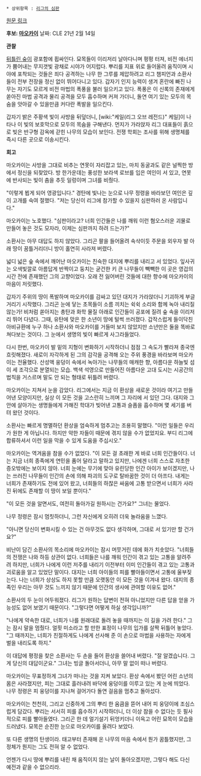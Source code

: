  * 상위항목 : [[리그의 심판]]

[http://na.leagueoflegends.com/board/showthread.php?t=513229 원문 링크]

'''후보: [[마오카이]]'''
날짜: CLE 21년 2월 14일 

'''관찰'''

[[뒤틀린 숲]]이 광포함에 휩싸인다. 묘목들이 이리저리 날아다니며 펑펑 터져, 비전 에너지가 뿜어내는 무지갯빛 광채로 시야가 어지럽다. 뿌리를 지표 위로 들어올려 움직이며 시야에 포착되는 것들은 죄다 공격하는 나무 한 그루를 제압하려고 리그 챔피언과 소환사들이 전부 전장을 정신 없이 뛰어다니고 있다. 갑자기 인지 능력이 생겨 혼란에 빠진 나무는 자기도 모르게 비전 마법의 폭풍을 불러 일으키고 있다. 폭풍은 이 신록의 존재에게 쏟아진 마법 공격과 물리 공격을 모두 흡수하며 커져 가더니, 돌연 여기 있는 모두의 목숨을 앗아갈 수 있을만큼 커다란 폭발을 일으킨다.

갑자기 밝은 주황색 빛이 사방을 뒤덮더니, [wiki:"케일(리그 오브 레전드)" 케일]이 나타나 이 빛의 보호막으로 모두의 목숨을 구해낸다. 먼지가 가라앉자 리그 대표들이 흙으로 빚은 반구형 감옥에 갇힌 나무의 모습이 보인다. 전쟁 학회는 조사를 위해 생명체를 즉시 다른 곳으로 이송시킨다.

'''회고'''

마오카이는 사방을 그대로 비추는 연못이 자리잡고 있는, 마치 동굴과도 같은 널찍한 방에서 정신을 되찾았다. 방 한가운데는 풍성한 보라색 로브를 입은 여인이 서 있고, 연못에 반사되는 빛이 춤을 추듯 일렁이며 그녀를 비췄다.

"이렇게 뵙게 되어 영광입니다." 경탄에 빛나는 눈으로 나무 정령을 바라보던 여인은 깊이 고개를 숙여 절했다. "저는 당신이 리그에 참가할 수 있을지 심판하러 온 사람입니다."

마오카이는 노호했다. "심판이라고? 너희 인간들은 나를 깨워 이런 혐오스러운 괴물로 만들어 놓은 것도 모자라, 이제는 심판까지 하려 드는가?"

소환사는 아무 대답도 하지 않았다. 그리곤 팔을 들어올려 속삭이듯 주문을 외우자 발 아래 땅이 꿈틀거리더니 방이 홀연히 사라져 버렸다.

넓디 넓은 숲 속에서 깨어난 마오카이는 친숙한 대지에 뿌리를 내리고 서 있었다. 잎사귀는 오색빛깔로 아름답게 반짝이고 둥치는 굳건한 키 큰 나무들이 빽빽한 이 곳은 영겁의 시간 전에 존재했던 그의 고향이었다. 오래 전 잃어버린 것들에 대한 향수에 마오카이의 마음이 저릿했다.

갑자기 주위의 땅이 폭발하며 마오카이를 감싸고 있던 대지가 가라앉더니 기괴하게 부글거리기 시작했다. 그리곤 눈에 닿는 초목들이 소름 끼치는 쉭쉭 소리와 함께 녹아 내리질 않는가! 비처럼 쏟아지는 총탄과 화학 물질 아래로 인간들이 공포에 질려 숲 속을 이리저리 뛰어 다녔다. 그때, 유탄에 맞은 한 소년이 땅에 털썩 쓰러졌다. 갑작스럽게 들이닥친 아비규환에 누구 하나 소환사와 마오카이를 거들떠 보지 않았지만 소년만은 둘을 똑바로 쳐다보는 것이다. 그 눈에서 생명의 빛이 빠르게 사그라들었다.

다시 한번, 마오카이 발 밑의 지형이 변화하기 시작하더니 점점 그 속도가 빨라져 종국엔 흐릿해졌다. 새로이 자각하게 된 그의 감각을 공격해 오는 주위 풍경을 바라보며 마오카이는 전율했다. 산성액 웅덩이 속에서 녹아가는 나무들의 매캐한 향, 아름다운 하늘빛 섬이 세 조각으로 분열되는 모습. 백색 석영으로 만들어진 아름다운 고대 도시는 시공간의 법칙을 거스르며 말도 안 되는 형태로 뒤틀려 버렸다.

마오카이는 지쳐서 눈을 감았다. 리그에서는 지금 이 환상을 새로운 것이라 여기고 만들어낸 모양이지만, 실상 이 모든 것을 고스란히 느끼며 그 자리에 서 있던 그다. 대지와 그 안에 살아가는 생명들에게 가해진 학대가 빚어낸 고통과 슬픔을 흡수하며 몇 세기를 버텨 왔던 것이다.

소환사는 빠르게 명멸하던 환상을 엄숙하게 멈추고는 조용히 말했다. "이런 일들은 우리가 원한 게 아닙니다. 하지만 악한 자들이 때문에 겪지 않을 수가 없었지요. 부디 리그에 합류하셔서 이런 일을 막을 수 있게 도움을 주십시오."

마오카이는 역겨움을 참을 수가 없었다. "이 모든 걸 초래한 게 바로 너희 인간들이다. 너는 지금 너희 종족에게 연민을 품어 달라고 말하고 있지만, 나에겐 너희 스스로 자초한 증오밖에는 보이지 않아. 너희 눈에는 무기에 맞아 유린당한 인간 아이가 보이겠지만, 나는 쓰러진 나무들이 인간의 손에 의해 파괴의 도구로 탈바꿈한 것이 더 아프다. 내게는 너희가 존재하기도 전에 있어 왔고, 너희들의 하찮은 싸움에 고통 받으면서 너희가 사라진 뒤에도 존재할 이 땅이 보일 뿐이다."

"이 모든 것을 알면서도, 여전히 돌아가길 원하시는 건가요?" 그녀는 물었다.

나무 정령은 잠시 멈칫하더니, 그런 자신에게 오히려 더욱 놀라움을 느꼈다.

"아니면 당신이 변화시킬 수 있는 건 아무것도 없다 생각하며, 그대로 서 있기만 할 건가요?"

비난이 담긴 소환사의 목소리에 마오카이는 잠시 머뭇거린 데에 화가 치솟았다. "너희들의 전쟁은 나와 하등 상관이 없다. 너희들은 나를 깨워 인간이 겪고 있는 고통을 알려주려 하지만, 너희가 나에게 이런 저주를 내리기 이전부터 이미 인간들이 겪고 있는 고통과 괴로움을 알고 있었단 말이다. 대지는 너희 아이들의 피를 빨아들이면서 고통에 울부짖는다. 나는 너희가 상상도 하지 못할 만큼 오랫동안 이 모든 것을 이겨내 왔다. 대지의 종족인 우리는 아무 것도 느끼지 않기 때문에 인간의 생사에 관여할 이유도 없어."

소환사의 두 눈이 어두워졌다. 리그가 원하는 답변이 전혀 아니었지만 다른 답을 얻을 가능성도 없어 보였기 때문이다. "그렇다면 어떻게 하실 생각입니까?"

"나에게 약속한 대로, 너희가 나를 원래대로 돌려 놓을 때까지는 이 길을 가려 한다." 그는 잠시 말을 멈췄다. 얼핏 미소라고 할 만한 표정이 나무의 입가를 살짝 뒤틀어 놓았다. "그 때까지는, 너희가 친절하게도 나에게 선사해 준 이 손으로 마법을 사용하는 자에게 벌을 내리도록 하지."

이 대답에 평정을 찾은 소환사는 두 손을 들어 환상을 쓸어내 버렸다. "잘 알겠습니다. 그게 당신의 대답이군요." 그녀는 빙글 돌아서더니, 아무 말 없이 떠나 버렸다.

마오카이는 무표정하게 그녀가 떠나는 것을 지켜 보았다. 환상 속에서 봤던 어린 소년의 몸은 사라졌지만, 피는 그대로 흘러내려 바닥에 웅덩이를 이루고 있는 게 눈에 띄었다. 나무 정령은 피 웅덩이를 지나쳐 걸어가다 돌연 걸음을 멈추고 돌아섰다.

마오카이는 천천히, 그리고 신중하게 그의 뿌리 한 움큼을 뜯어 내어 피 웅덩이에 조심스럽게 담갔다. 뿌리는 서서히 피를 흡수하기 시작하더니, 더 이상 참을 수 없다는 듯 필사적으로 피를 빨아들였다. 그리곤 한 데 얼기설기 뒤엉키더니 이윽고 어린 묘목이 모습을 드러냈다. 묘목은 순진한 눈으로 마오카이를 올려다 보았다.

또 다른 생명의 탄생이라. 태고부터 존재해 온 나무의 마음 속에서 뭔가 꿈틀했지만, 그 정체가 뭔지는 그도 전혀 알 수 없었다.

언젠가 다시 땅에 뿌리를 내린 채 움직이지 않는 날이 돌아오겠지만, 그렇다 해도 다신 예전과 같을 수 없으리라.

